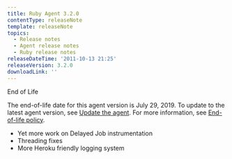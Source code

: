 ```yaml
---
title: Ruby Agent 3.2.0
contentType: releaseNote
template: releaseNote
topics:
  - Release notes
  - Agent release notes
  - Ruby release notes
releaseDateTime: '2011-10-13 21:25'
releaseVersion: 3.2.0
downloadLink: ''
---
```


End of Life

<div className="callout-important">

The end-of-life date for this agent version is July 29, 2019. To update to the latest agent version, see [Update the agent](/docs/agents/manage-apm-agents/installation/update-new-relic-agent). For more information, see [End-of-life policy](/docs/agents/manage-apm-agents/maintenance/new-relic-agent-plugin-end-life-policy).

</div>

*   Yet more work on Delayed Job instrumentation
*   Threading fixes
*   More Heroku friendly logging system